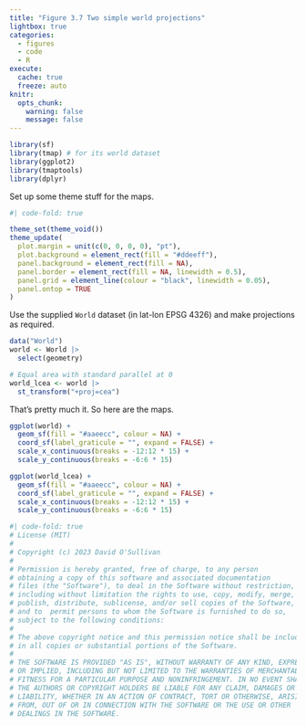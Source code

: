 ```yaml
---
title: "Figure 3.7 Two simple world projections"
lightbox: true
categories: 
  - figures
  - code
  - R
execute: 
  cache: true
  freeze: auto
knitr:
  opts_chunk: 
    warning: false
    message: false
---
```


```r
library(sf)
library(tmap) # for its world dataset
library(ggplot2)
library(tmaptools)
library(dplyr)
```

Set up some theme stuff for the maps.

```r
#| code-fold: true

theme_set(theme_void())
theme_update(
  plot.margin = unit(c(0, 0, 0, 0), "pt"),
  plot.background = element_rect(fill = "#ddeeff"),
  panel.background = element_rect(fill = NA),
  panel.border = element_rect(fill = NA, linewidth = 0.5),
  panel.grid = element_line(colour = "black", linewidth = 0.05),
  panel.ontop = TRUE
)
```

Use the supplied `World` dataset (in lat-lon EPSG 4326) and make projections as required.

```r
data("World") 
world <- World |>
  select(geometry)

# Equal area with standard parallel at 0
world_lcea <- world |>
  st_transform("+proj=cea")
```

That's pretty much it. So here are the maps.

```r
ggplot(world) +
  geom_sf(fill = "#aaeecc", colour = NA) +
  coord_sf(label_graticule = "", expand = FALSE) +
  scale_x_continuous(breaks = -12:12 * 15) +
  scale_y_continuous(breaks = -6:6 * 15)
```

```r
ggplot(world_lcea) +
  geom_sf(fill = "#aaeecc", colour = NA) +
  coord_sf(label_graticule = "", expand = FALSE) +
  scale_x_continuous(breaks = -12:12 * 15) +
  scale_y_continuous(breaks = -6:6 * 15)
```

```r
#| code-fold: true
# License (MIT)
#
# Copyright (c) 2023 David O'Sullivan
#
# Permission is hereby granted, free of charge, to any person
# obtaining a copy of this software and associated documentation
# files (the "Software"), to deal in the Software without restriction,
# including without limitation the rights to use, copy, modify, merge,
# publish, distribute, sublicense, and/or sell copies of the Software,
# and to  permit persons to whom the Software is furnished to do so,
# subject to the following conditions:
#
# The above copyright notice and this permission notice shall be included
# in all copies or substantial portions of the Software.
#
# THE SOFTWARE IS PROVIDED "AS IS", WITHOUT WARRANTY OF ANY KIND, EXPRESS
# OR IMPLIED, INCLUDING BUT NOT LIMITED TO THE WARRANTIES OF MERCHANTABILITY,
# FITNESS FOR A PARTICULAR PURPOSE AND NONINFRINGEMENT. IN NO EVENT SHALL
# THE AUTHORS OR COPYRIGHT HOLDERS BE LIABLE FOR ANY CLAIM, DAMAGES OR OTHER
# LIABILITY, WHETHER IN AN ACTION OF CONTRACT, TORT OR OTHERWISE, ARISING
# FROM, OUT OF OR IN CONNECTION WITH THE SOFTWARE OR THE USE OR OTHER
# DEALINGS IN THE SOFTWARE.
```